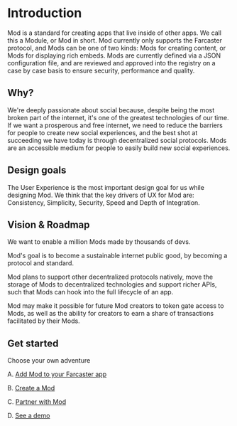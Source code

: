 # Introduction

Mod is a standard for creating apps that live inside of other apps. We call this a Module, or Mod in short. Mod currently only supports the Farcaster protocol, and Mods can be one of two kinds: Mods for creating content, or Mods for displaying rich embeds.
Mods are currently defined via a JSON configuration file, and are reviewed and approved into the registry on a case by case basis to ensure security, performance and quality.

## Why?

We're deeply passionate about social because, despite being the most broken part of the internet, it's one of the greatest technologies of our time. If we want a prosperous and free internet, we need to reduce the barriers for people to create new social experiences, and the best shot at succeeding we have today is through decentralized social protocols.
Mods are an accessible medium for people to easily build new social experiences.

## Design goals

The User Experience is the most important design goal for us while designing Mod.
We think that the key drivers of UX for Mod are: Consistency, Simplicity, Security, Speed and Depth of Integration.

## Vision & Roadmap

We want to enable a million Mods made by thousands of devs.

Mod's goal is to become a sustainable internet public good, by becoming a protocol and standard.

Mod plans to support other decentralized protocols natively, move the storage of Mods to decentralized technologies and support richer APIs, such that Mods can hook into the full lifecycle of an app.

Mod may make it possible for future Mod creators to token gate access to Mods, as well as the ability for creators to earn a share of transactions facilitated by their Mods.

## Get started

Choose your own adventure

A. [Add Mod to your Farcaster app](/integrate/getting-started)

B. [Create a Mod](/create-mod/getting-started)

C. [Partner with Mod](mailto:david+partnerships@modprotocol.org)

D. [See a demo](https://example-nextjs.modprotocol.org)

